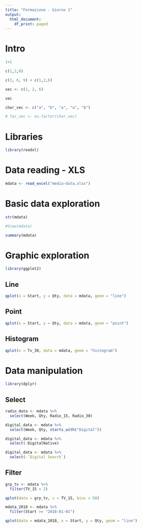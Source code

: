 ```yaml
---
title: "Formazione - Giorno 1"
output:
  html_document:
    df_print: paged
---
```


# Intro

```r

1+1

c(1,2,6)

c(3, 6, 9) + c(1,2,6)

vec <- c(1, 2, 6)

vec

char_vec <- c("a", "b", "a", "a", "b")

# fac_vec <- as.factor(char_vec)
```


# Libraries

```r
library(readxl)
```



# Data reading - XLS

```r
mdata <- read_excel("media-data.xlsx")
```


# Basic data exploration

```r
str(mdata)
```

```r
#View(mdata)
```

```r
summary(mdata)
```


# Graphic exploration

```r
library(ggplot2)
```


## Line

```r
qplot(x = Start, y = Qty, data = mdata, geom = "line") 
```


## Point

```r
qplot(x = Start, y = Qty, data = mdata, geom = "point")
```


## Histogram

```r
qplot(x = Tv_30, data = mdata, geom = "histogram")
```



# Data manipulation

```r
library(dplyr)
```


## Select

```r
radio_data <- mdata %>%
  select(Week, Qty, Radio_15, Radio_30)
```


```r
digital_data <- mdata %>%
  select(Week, Qty, starts_with("Digital"))
```

```r
digital_data <- mdata %>%
  select(-DigitalNative)
```

```r
digital_data <- mdata %>%
  select(-`Digital Search`)
```


## Filter

```r
grp_tv <- mdata %>% 
  filter(TV_15 > 2)
```

```r
qplot(data = grp_tv, x = TV_15, bins = 50)
```


```r
mdata_2018 <- mdata %>% 
  filter(Start >= "2018-01-01")
```

```r
qplot(data = mdata_2018, x = Start, y = Qty, geom = "line")
```

